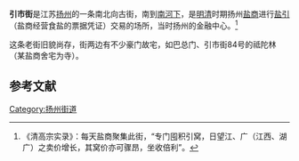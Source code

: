 '''引市街'''是江苏[[扬州|扬州]]的一条南北向古街，南到[[南河下|南河下]]，是[[明|明]][[清|清]]时期扬州[[盐商|盐商]]进行[[盐引|盐引]]（盐商经营食盐的票据凭证）交易的场所，当时扬州的金融中心。<ref>《清高宗实录》：每天盐商聚集此街，“专门囤积引窝，日望江、广（江西、湖广）之卖价增长，其窝价亦可骤昂，坐收倍利”。</ref>

这条老街旧貌尚存，街两边有不少豪门故宅，如巴总门、引市街84号的祗陀林（某盐商舍宅为寺）。

==参考文献==
<div class="references-small">
<references />
</div>
[[Category:扬州街道|Category:扬州街道]]

{{江苏地理小作品}}
{{道路小作品}}